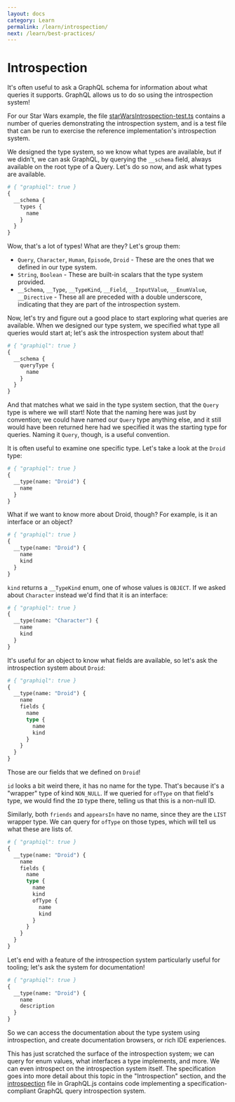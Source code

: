 ```yaml
---
layout: docs
category: Learn
permalink: /learn/introspection/
next: /learn/best-practices/
---
```


# Introspection

It's often useful to ask a GraphQL schema for information about what
queries it supports. GraphQL allows us to do so using the introspection
system!

For our Star Wars example, the file
[starWarsIntrospection-test.ts](https://github.com/graphql/graphql-js/blob/main/src/__tests__/starWarsIntrospection-test.ts)
contains a number of queries demonstrating the introspection system, and is a
test file that can be run to exercise the reference implementation's
introspection system.

We designed the type system, so we know what types are available, but if
we didn't, we can ask GraphQL, by querying the `__schema` field, always
available on the root type of a Query. Let's do so now, and ask what types
are available.

```graphql
# { "graphiql": true }
{
  __schema {
    types {
      name
    }
  }
}
```

Wow, that's a lot of types! What are they? Let's group them:

- `Query`, `Character`, `Human`, `Episode`, `Droid` - These are the ones that we
  defined in our type system.
- `String`, `Boolean` - These are built-in scalars that the type system
  provided.
- `__Schema`, `__Type`, `__TypeKind`, `__Field`, `__InputValue`,
  `__EnumValue`, `__Directive` - These all are preceded with a double
  underscore, indicating that they are part of the introspection system.

Now, let's try and figure out a good place to start exploring what queries are
available. When we designed our type system, we specified what type all queries
would start at; let's ask the introspection system about that!

```graphql
# { "graphiql": true }
{
  __schema {
    queryType {
      name
    }
  }
}
```

And that matches what we said in the type system section, that
the `Query` type is where we will start! Note that the naming here
was just by convention; we could have named our `Query` type anything
else, and it still would have been returned here had we specified it
was the starting type for queries. Naming it `Query`, though, is a useful
convention.

It is often useful to examine one specific type. Let's take a look at
the `Droid` type:

```graphql
# { "graphiql": true }
{
  __type(name: "Droid") {
    name
  }
}
```

What if we want to know more about Droid, though? For example, is it
an interface or an object?

```graphql
# { "graphiql": true }
{
  __type(name: "Droid") {
    name
    kind
  }
}
```

`kind` returns a `__TypeKind` enum, one of whose values is `OBJECT`. If
we asked about `Character` instead we'd find that it is an interface:

```graphql
# { "graphiql": true }
{
  __type(name: "Character") {
    name
    kind
  }
}
```

It's useful for an object to know what fields are available, so let's
ask the introspection system about `Droid`:

```graphql
# { "graphiql": true }
{
  __type(name: "Droid") {
    name
    fields {
      name
      type {
        name
        kind
      }
    }
  }
}
```

Those are our fields that we defined on `Droid`!

`id` looks a bit weird there, it has no name for the type. That's
because it's a "wrapper" type of kind `NON_NULL`. If we queried for
`ofType` on that field's type, we would find the `ID` type there,
telling us that this is a non-null ID.

Similarly, both `friends` and `appearsIn` have no name, since they are the
`LIST` wrapper type. We can query for `ofType` on those types, which will
tell us what these are lists of.

```graphql
# { "graphiql": true }
{
  __type(name: "Droid") {
    name
    fields {
      name
      type {
        name
        kind
        ofType {
          name
          kind
        }
      }
    }
  }
}
```

Let's end with a feature of the introspection system particularly useful
for tooling; let's ask the system for documentation!

```graphql
# { "graphiql": true }
{
  __type(name: "Droid") {
    name
    description
  }
}
```

So we can access the documentation about the type system using introspection,
and create documentation browsers, or rich IDE experiences.

This has just scratched the surface of the introspection system; we can
query for enum values, what interfaces a type implements, and more. We
can even introspect on the introspection system itself. The specification goes
into more detail about this topic in the "Introspection" section, and the [introspection](https://github.com/graphql/graphql-js/blob/main/src/type/introspection.ts)
file in GraphQL.js contains code implementing a specification-compliant GraphQL
query introspection system.
